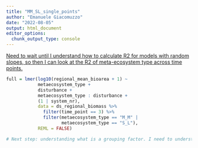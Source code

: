 ```yaml
---
title: "MM_SL_single_points"
author: "Emanuele Giacomuzzo"
date: "2022-08-05"
output: html_document
editor_options: 
  chunk_output_type: console
---
```


[Need to wait until I understand how to calculate R2 for models with random slopes, so then I can look at the R2 of meta-ecosystem type across time points.]{.underline}

```r
full = lmer(log10(regional_mean_bioarea + 1) ~
            metaecosystem_type +
            disturbance +
            metaecosystem_type : disturbance +
            (1 | system_nr),
            data = ds_regional_biomass %>%
              filter(time_point == 3) %>%
              filter(metaecosystem_type == "M_M" |
                     metaecosystem_type == "S_L"),
            REML = FALSE)

# Next step: understanding what is a grouping factor. I need to understand what a grouping factor because I cannot run the full model, as it gives me the following problem: "Error: number of levels of each grouping factor must be < number of observations (problems: system_nr)."
```
